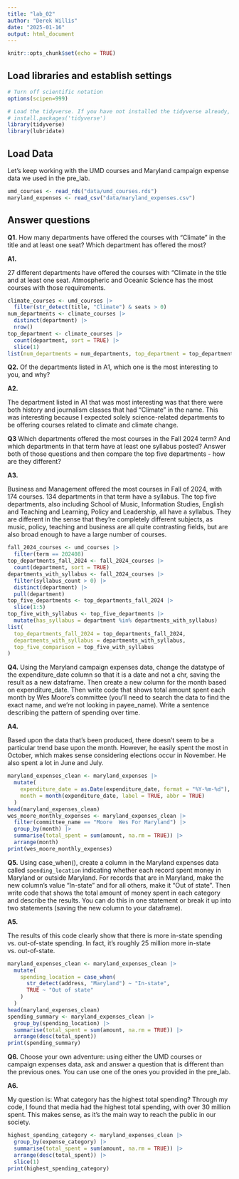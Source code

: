 ```yaml
---
title: "lab_02"
author: "Derek Willis"
date: "2025-01-16"
output: html_document
---
```


```r
knitr::opts_chunk$set(echo = TRUE)
```

## Load libraries and establish settings

```r
# Turn off scientific notation
options(scipen=999)

# Load the tidyverse. If you have not installed the tidyverse already, remove the # from the next line and run it first.  
# install.packages('tidyverse')
library(tidyverse)
library(lubridate)
```

## Load Data

Let's keep working with the UMD courses and Maryland campaign expense data we used in the pre_lab.

```r
umd_courses <- read_rds("data/umd_courses.rds")
maryland_expenses <- read_csv("data/maryland_expenses.csv")
```

## Answer questions

**Q1.** How many departments have offered the courses with "Climate" in the title and at least one seat? Which department has offered the most?

**A1.**\

27 different departments have offered the courses with "Climate in the title and at least one seat. Atmospheric and Oceanic Science has the most courses with those requirements.

```r
climate_courses <- umd_courses |>
  filter(str_detect(title, "Climate") & seats > 0)
num_departments <- climate_courses |>
  distinct(department) |>
  nrow()
top_department <- climate_courses |>
  count(department, sort = TRUE) |>
  slice(1)
list(num_departments = num_departments, top_department = top_department)
```

**Q2.** Of the departments listed in A1, which one is the most interesting to you, and why?

**A2.**

The department listed in A1 that was most interesting was that there were both history and journalism classes that had "Climate" in the name. This was interesting because I expected solely science-related departments to be offering courses related to climate and climate change.

**Q3** Which departments offered the most courses in the Fall 2024 term? And which departments in that term have at least one syllabus posted? Answer both of those questions and then compare the top five departments - how are they different?

**A3.**

Business and Management offered the most courses in Fall of 2024, with 174 courses. 134 departments in that term have a syllabus. The top five departments, also including School of Music, Information Studies, English and Teaching and Learning, Policy and Leadership, all have a syllabus. They are different in the sense that they're completely different subjects, as music, policy, teaching and business are all quite contrasting fields, but are also broad enough to have a large number of courses.

```r
fall_2024_courses <- umd_courses |>
  filter(term == 202408)
top_departments_fall_2024 <- fall_2024_courses |>
  count(department, sort = TRUE)
departments_with_syllabus <- fall_2024_courses |>
  filter(syllabus_count > 0) |>
  distinct(department) |>
  pull(department)
top_five_departments <- top_departments_fall_2024 |>
  slice(1:5)
top_five_with_syllabus <- top_five_departments |>
  mutate(has_syllabus = department %in% departments_with_syllabus)
list(
  top_departments_fall_2024 = top_departments_fall_2024,
  departments_with_syllabus = departments_with_syllabus,
  top_five_comparison = top_five_with_syllabus
)
```

**Q4.** Using the Maryland campaign expenses data, change the datatype of the expenditure_date column so that it is a date and not a chr, saving the result as a new dataframe. Then create a new column for the month based on expenditure_date. Then write code that shows total amount spent each month by Wes Moore's committee (you'll need to search the data to find the exact name, and we're not looking in payee_name). Write a sentence describing the pattern of spending over time.

**A4.**

Based upon the data that's been produced, there doesn't seem to be a particular trend base upon the month. However, he easily spent the most in October, which makes sense considering elections occur in November. He also spent a lot in June and July.

```r
maryland_expenses_clean <- maryland_expenses |>
  mutate(
    expenditure_date = as.Date(expenditure_date, format = "%Y-%m-%d"), 
    month = month(expenditure_date, label = TRUE, abbr = TRUE) 
  )
head(maryland_expenses_clean)
wes_moore_monthly_expenses <- maryland_expenses_clean |>
  filter(committee_name == "Moore  Wes For Maryland") |>
  group_by(month) |>
  summarise(total_spent = sum(amount, na.rm = TRUE)) |>
  arrange(month)
print(wes_moore_monthly_expenses)
```

**Q5.** Using case_when(), create a column in the Maryland expenses data called `spending_location` indicating whether each record spent money in Maryland or outside Maryland. For records that are in Maryland, make the new column's value "In-state" and for all others, make it "Out of state". Then write code that shows the total amount of money spent in each category and describe the results. You can do this in one statement or break it up into two statements (saving the new column to your dataframe).

**A5.**

The results of this code clearly show that there is more in-state spending vs. out-of-state spending. In fact, it's roughly 25 million more in-state vs. out-of-state.

```r
maryland_expenses_clean <- maryland_expenses_clean |>
  mutate(
    spending_location = case_when(
      str_detect(address, "Maryland") ~ "In-state",
      TRUE ~ "Out of state"
    )
  )
head(maryland_expenses_clean)
spending_summary <- maryland_expenses_clean |>
  group_by(spending_location) |>
  summarise(total_spent = sum(amount, na.rm = TRUE)) |>
  arrange(desc(total_spent))
print(spending_summary)
```

**Q6.** Choose your own adventure: using either the UMD courses or campaign expenses data, ask and answer a question that is different than the previous ones. You can use one of the ones you provided in the pre_lab.

**A6.**

My question is: What category has the highest total spending? Through my code, I found that media had the highest total spending, with over 30 million spent. This makes sense, as it's the main way to reach the public in our society.

```r
highest_spending_category <- maryland_expenses_clean |>
  group_by(expense_category) |>
  summarise(total_spent = sum(amount, na.rm = TRUE)) |>
  arrange(desc(total_spent)) |>
  slice(1)
print(highest_spending_category)
```

